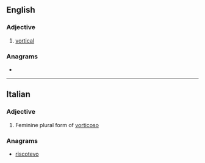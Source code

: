 ==English==

===Adjective===
{{en-adj}}

# [[vortical]]

===Anagrams===
* {{anagrams|en|a=ceioorstv|isovector}}

----

==Italian==

===Adjective===
{{head|it|adjective form}}

# Feminine plural form of [[vorticoso]]

===Anagrams===
* [[riscotevo#Italian|riscotevo]]